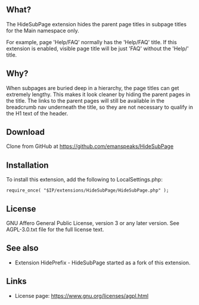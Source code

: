 <!-- README -->

== What? ==

The HideSubPage extension hides the parent page titles in subpage titles for the Main namespace only.

For example, page 'Help/FAQ' normally has the 'Help/FAQ' title. If this
extension is enabled, visible page title will be just 'FAQ' without the 'Help/' title.

== Why? ==

When subpages are buried deep in a hierarchy, the page titles can get extremely lengthy.  This makes it look cleaner by hiding the parent pages in the title.  The links to the parent pages will still be available in the breadcrumb nav underneath the title, so they are not necessary to qualify in the H1 text of the header.

== Download ==

Clone from GitHub at https://github.com/emanspeaks/HideSubPage

== Installation ==

To install this extension, add the following to LocalSettings.php:

 require_once( "$IP/extensions/HideSubPage/HideSubPage.php" );

== License ==

GNU Affero General Public License, version 3 or any later version. See AGPL-3.0.txt file for the
full license text.

== See also ==

*   Extension HidePrefix - HideSubPage started as a fork of this extension.

== Links ==

* License page:   https://www.gnu.org/licenses/agpl.html

<!-- end of file -->
